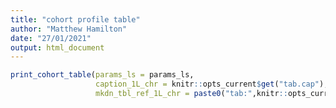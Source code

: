 ```yaml
---
title: "cohort profile table"
author: "Matthew Hamilton"
date: "27/01/2021"
output: html_document
---
```


```r
print_cohort_table(params_ls = params_ls,
                   caption_1L_chr = knitr::opts_current$get("tab.cap"),
                   mkdn_tbl_ref_1L_chr = paste0("tab:",knitr::opts_current$get("tab.id")))
```
